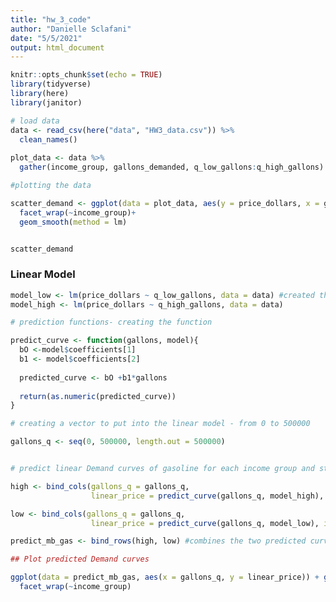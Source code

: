 ```yaml
---
title: "hw_3_code"
author: "Danielle Sclafani"
date: "5/5/2021"
output: html_document
---
```


```r
knitr::opts_chunk$set(echo = TRUE)
library(tidyverse)
library(here)
library(janitor)
```

```r
# load data
data <- read_csv(here("data", "HW3_data.csv")) %>% 
  clean_names()
 
plot_data <- data %>% 
  gather(income_group, gallons_demanded, q_low_gallons:q_high_gallons) #gathering data by new column we named income group, and put the inflow from q_low_gallins and q_high_gallons into a new column called gallons_demanded

#plotting the data

scatter_demand <- ggplot(data = plot_data, aes(y = price_dollars, x = gallons_demanded)) + geom_point()+
  facet_wrap(~income_group)+
  geom_smooth(method = lm)


scatter_demand

```

### Linear Model    
```r

model_low <- lm(price_dollars ~ q_low_gallons, data = data) #created the linear models based on the data we have
model_high <- lm(price_dollars ~ q_high_gallons, data = data)

# prediction functions- creating the function

predict_curve <- function(gallons, model){
  bO <-model$coefficients[1]
  b1 <- model$coefficients[2]
  
  predicted_curve <- bO +b1*gallons
  
  return(as.numeric(predicted_curve))
}

# creating a vector to put into the linear model - from 0 to 500000

gallons_q <- seq(0, 500000, length.out = 500000)


# predict linear Demand curves of gasoline for each income group and store as data frames. data frames names are high and low

high <- bind_cols(gallons_q = gallons_q,
                  linear_price = predict_curve(gallons_q, model_high), income_group = "high") #use the function you made above, the vector from 1 to and the model you made from the available data to predict the linear line (linear because you ran a linear model above)

low <- bind_cols(gallons_q = gallons_q,
                  linear_price = predict_curve(gallons_q, model_low), income_group = "low")

predict_mb_gas <- bind_rows(high, low) #combines the two predicted curves into one data frame

```


```r
## Plot predicted Demand curves

ggplot(data = predict_mb_gas, aes(x = gallons_q, y = linear_price)) + geom_line()+
  facet_wrap(~income_group)
```













